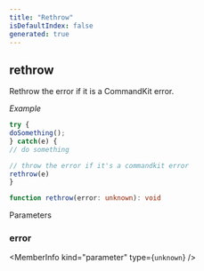 ```yaml
---
title: "Rethrow"
isDefaultIndex: false
generated: true
---
```



<!-- This file was generated from the CommandKit source. Do not modify. Instead, re-run the "docgen" script -->


## rethrow

<GenerationInfo sourceFile="packages/commandkit/src/app/interrupt/signals.ts" sourceLine="30" packageName="commandkit" />

Rethrow the error if it is a CommandKit error.



*Example*

```ts
try {
doSomething();
} catch(e) {
// do something

// throw the error if it's a commandkit error
rethrow(e)
}
```

```ts title="Signature"
function rethrow(error: unknown): void
```
Parameters

### error

<MemberInfo kind="parameter" type={`unknown`} />

